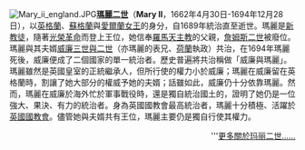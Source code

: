 [[File:Mary_ii_england.JPG|left]]'''[[玛丽二世_(英格兰)|瑪麗二世]]'''（'''Mary II'''，1662年4月30日-1694年12月28日），以[[英格蘭|英格蘭]]、[[蘇格蘭|蘇格蘭]]與[[愛爾蘭|愛爾蘭]][[英國君主列表|女王]]的身分，自1689年統治直至逝世。瑪麗是[[新教徒|新教徒]]，隨著[[光榮革命|光榮革命]]而登上王位，她信奉[[羅馬天主教|羅馬天主教]]的父親，[[詹姆斯二世_(英格蘭)|詹姆斯二世]]被廢位。瑪麗與其夫婿[[威廉三世_(英格蘭)|威廉三世與二世]]（亦瑪麗的表兄、[[荷蘭|荷蘭]]執政）共治，在1694年瑪麗死後，威廉便成了二個國家的單一統治者。歷史普遍將共治稱做「威廉與瑪麗」。瑪麗雖然是英國皇室的正統繼承人，但所行使的權力小於威廉；瑪麗在威廉留在英格蘭時，割讓了她大部分的權威予她的夫婿；話雖如此，威廉仍十分依靠瑪麗。然而，瑪麗在威廉於海外忙於軍事戰役時，還是獨自統治國土的，證明了她仍是一位強大、果決、有力的統治者。身為英國國教會最高統治者，瑪麗十分積極、活躍於[[英國國教會|英國國教會]]。儘管她與夫婿共有王位，瑪麗主要仍是獨自行使其權力。
<div style="text-align: right;">'''[[玛丽二世_(英格兰)|更多關於玛丽二世……]]</div>
